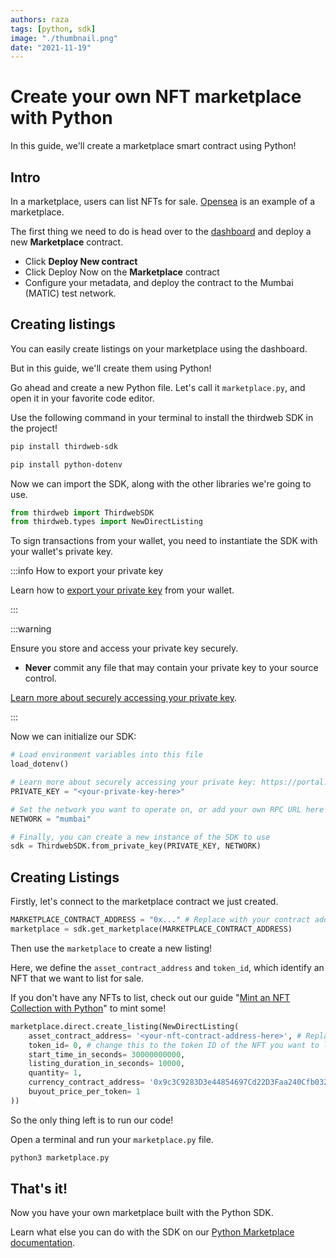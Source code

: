 ```yaml
---
authors: raza
tags: [python, sdk]
image: "./thumbnail.png"
date: "2021-11-19"
---
```


# Create your own NFT marketplace with Python

In this guide, we'll create a marketplace smart contract using Python!

<!-- truncate -->

## Intro

In a marketplace, users can list NFTs for sale. [Opensea](https://opensea.io/) is an example of a marketplace.

The first thing we need to do is head over to the [dashboard](https://thirdweb.com/dashboard) and deploy a new **Marketplace** contract.

- Click **Deploy New contract**
- Click Deploy Now on the **Marketplace** contract
- Configure your metadata, and deploy the contract to the Mumbai (MATIC) test network.

## Creating listings

You can easily create listings on your marketplace using the dashboard.

But in this guide, we'll create them using Python!

Go ahead and create a new Python file. Let's call it `marketplace.py`, and open it in your favorite code editor.

Use the following command in your terminal to install the thirdweb SDK in the project!

```bash
pip install thirdweb-sdk
```

```bash
pip install python-dotenv
```

Now we can import the SDK, along with the other libraries we're going to use.

```python title="marketplace.py"
from thirdweb import ThirdwebSDK
from thirdweb.types import NewDirectListing
```

To sign transactions from your wallet, you need to instantiate the SDK with your wallet's private key.

:::info How to export your private key

Learn how to [export your private key](https://blog.thirdweb.com/guides/create-a-metamask-wallet#export-your-private-key) from your wallet.

:::

:::warning

Ensure you store and access your private key securely.

- **Never** commit any file that may contain your private key to your source control.

[Learn more about securely accessing your private key](/web3-sdk/set-up-the-sdk/securing-your-private-key).

:::

Now we can initialize our SDK:

```python
# Load environment variables into this file
load_dotenv()

# Learn more about securely accessing your private key: https://portal.thirdweb.com/web3-sdk/set-up-the-sdk/securing-your-private-key
PRIVATE_KEY = "<your-private-key-here>"

# Set the network you want to operate on, or add your own RPC URL here
NETWORK = "mumbai"

# Finally, you can create a new instance of the SDK to use
sdk = ThirdwebSDK.from_private_key(PRIVATE_KEY, NETWORK)
```

## Creating Listings

Firstly, let's connect to the marketplace contract we just created.

```python
MARKETPLACE_CONTRACT_ADDRESS = "0x..." # Replace with your contract address
marketplace = sdk.get_marketplace(MARKETPLACE_CONTRACT_ADDRESS)
```

Then use the `marketplace` to create a new listing!

Here, we define the `asset_contract_address` and `token_id`, which identify an NFT that we want to list for sale.

If you don't have any NFTs to list, check out our guide "[Mint an NFT Collection with Python](https://blog.thirdweb.com/guides/mint-nft-collection-with-python-sdk)" to mint some!

```python
marketplace.direct.create_listing(NewDirectListing(
    asset_contract_address= '<your-nft-contract-address-here>', # Replace with your NFT Collection contract address
    token_id= 0, # change this to the token ID of the NFT you want to list
    start_time_in_seconds= 30000000000,
    listing_duration_in_seconds= 10000,
    quantity= 1,
    currency_contract_address= '0x9c3C9283D3e44854697Cd22D3Faa240Cfb032889', # This is the Wrapped Matic contract address
    buyout_price_per_token= 1
))
```

So the only thing left is to run our code!

Open a terminal and run your `marketplace.py` file.

```bash
python3 marketplace.py
```

## That's it!

Now you have your own marketplace built with the Python SDK.

Learn what else you can do with the SDK on our [Python Marketplace documentation](https://portal.thirdweb.com/python/marketplace).

